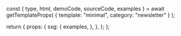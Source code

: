 
  const { type, html, demoCode, sourceCode, examples } = await getTemplateProps(
    {
      template: "minimal",
      category: "newsletter"
    }
  );

  return {
    props: {
      ssg: {
        examples,
      },
    },
  };
};

<div className="pt-2">
  <Header
    tag="Minimal Templates"
    github="MailingUI"
    title="Newsletter"
    description="Newsletters are a great way to keep your audience up-to-date with what's going on in your business."
    downloadHref="https://minhaskamal.github.io/DownGit/#/home?url=https://github.com/webscopeio/mailingui/tree/main/src/emails/minimal/newsletter"
  />
</div>

<Examples />